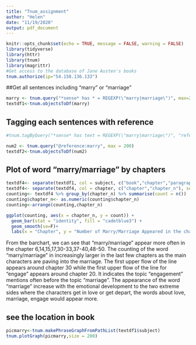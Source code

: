 ```yaml
---
title: "Tnum_assignment"
author: "Helen"
date: "11/19/2020"
output: pdf_document
---
```


```r
knitr::opts_chunk$set(echo = TRUE, message = FALSE, warning = FALSE)
library(tidyverse)
library(httr)
library(tnum)
library(magrittr)
#Get access to the database of Jane Austen's books
tnum.authorize(ip="54.158.136.133") 
```


##Get all sentences including "marry" or "marriage"
```r
marry <- tnum.query("*sense* has * = REGEXP(\"marry|marriage\")", max=200)
textdf1<-tnum.objectsToDf(marry)
```

## Tagging each sentences with reference

```r
#tnum.tagByQuery("*sense* has text = REGEXP(\"marry|marriage\")", "reference:marry|marriage")
```

```r
num2 <- tnum.query("@reference:marry", max = 200)
textdf2<-tnum.objectsToDf(num2)
```

## Plot of word "marry/marriage" by chapters

```r
textdf4<- separate(textdf1, col = subject, c("book","chapter","paragraph","sentence"), sep = "/", remove = FALSE)
textdf4<- separate(textdf4, col = chapter, c("chapter","chapter_n"), sep = "-", remove = FALSE)
counting<- textdf4 %>% group_by(chapter_n) %>% summarise(count = n())
counting$chapter_n<- as.numeric(counting$chapter_n)
counting<-arrange(counting,chapter_n)

ggplot(counting, aes(x = chapter_n, y = count)) +
  geom_bar(stat = "identity", fill = "cadetblue3") +
  geom_smooth(se=F)+
  labs(x = "Chapter", y = "Number of Marry/Marriage Appeared in the chapter", title = "Appearance of Marry/Marriage in each Chapter")
```
From the barchart, we can see that "marry/marriage" appear more often in the chapter 6,14,15,17,30-33,37-40,48-50.
The counting of the word "marry/marriage" in increasingly larger in the last few chapters as the main characters are paving into the marriage.
The first upper flow of the line appears around chapter 30 while the first upper flow of the line for "engage" appears around chapter 20.
It indicates the topic "engagement" mentions often before the topic "marriage".
The appearance of the word "marriage" increase with the emotional development to the two extreme sides where the characters get in love or get depart, the words about love, marriage, engage would appear more.




## see the location in book
```r
picmarry<-tnum.makePhraseGraphFromPathList(textdf1$subject)
tnum.plotGraph(picmarry,size = 200)
```
